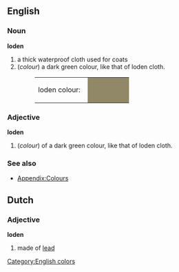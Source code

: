 {{Wikipedia}}
==English==

===Noun===
'''loden'''
#a thick waterproof cloth used for coats
#(''colour'') a dark green colour, like that of loden cloth.
#:<table><tr><td>loden colour: &nbsp;</td><td bgcolor="#908867" width="80">&nbsp; </td></tr></table>

===Adjective===
'''loden'''
#(''colour'') of a dark green colour, like that of loden cloth.

===See also===
*[[Wiktionary_Appendix:Colours|Appendix:Colours]]
[[Category:English colors]]

==Dutch==
===Adjective===
'''loden'''

# made of [[lead]]